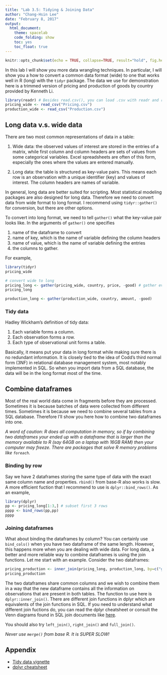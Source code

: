 ```yaml
---
title: "Lab 3.5: Tidying & Joining Data"
author: "Chang-Hsin Lee"
date: "February 8, 2017"
output: 
  html_document:
    theme: spacelab
    code_folding: show
    toc: yes
    toc_float: true
---
```


```r
knitr::opts_chunk$set(echo = TRUE, collapse=TRUE, result="hold", fig.height=4, fig.width=6, fig.align="center")
```

In this lab I will show you more data wrangling techniques. In particular, I will show you a how to convert a common data format (wide) to one that works well in R (long) with the `tidyr` package. The data we use for demonstration here is a trimmed version of pricing and production of goods by country provided by Kenneth Li.

```r
library(readr) # Besides read.csv(), you can load .csv with readr and readr::read_csv
pricing_wide <- read_csv("Pricing.csv")
production_wide <- read_csv("Production.csv")
```

## Long data v.s. wide data

There are two most common representations of data in a table:

1. Wide data: the observed values of interest are stored in the entries of a matrix, while first column and column headers are sets of values from some categorical variables. Excel spreadsheets are often of this form, especially the ones where the values are entered manually.

2. Long data: the table is structured as key-value pairs. This means each row is an observation with a unique identifier (key) and values of interest. The column headers are names of variable.

In general, long data are better suited for scripting. Most statistical modeling packages are also designed for long data. Therefore we need to convert data from wide format to long format. I recommend using `tidyr::gather()` for conversion, but there are other options.

To convert into long format, we need to tell `gather()` what the key-value pair looks like. In the arguments of `gather()` one specifies

1. name of the dataframe to convert
2. name of key, which is the name of variable defining the column headers
3. name of value, which is the name of variable defining the entries
4. the columns to gather.

For example, 

```r
library(tidyr)
pricing_wide

# convert wide to long
pricing_long <- gather(pricing_wide, country, price, -good) # gather everything but the "good" column
pricing_long

production_long <- gather(production_wide, country, amount, -good)
```

### Tidy data

Hadley Wickham's definition of tidy data:

1. Each variable forms a column.
2. Each observation forms a row.
3. Each type of observational unit forms a table.

Basically, it means put your data in long format while making sure there is no redundant information. It is closely tied to the idea of Codd's third normal form (3NF) in relational database management system, most notably implemented in SQL. So when you import data from a SQL database, the data will be in the long format most of the time.

## Combine dataframes

Most of the real world data come in fragments before they are processed. Sometimes it is because batches of data were collected from different times. Sometimes it is because we need to combine several tables from a SQL database. Therefore I'll show you here how to combine two dataframes into one. 

*A word of caution: R does all computation in memory, so if by combining two dataframes your ended up with a dataframe that is larger than the memory available to R (say 64GB on a laptop with 16GB RAM) then your computer may freeze. There are packages that solve R memory problems like `foreach`.*

### Binding by row

Say we have 2 dataframes storing the same type of data with the exact same column name and properties. `rbind()` from base-R also works is slow. A more efficient fuction that I recommend to use is `dplyr::bind_rows()`. As an example,

```r
library(dplyr)
pp <- pricing_long[1:3,] # subset first 3 rows
pppp <- bind_rows(pp,pp)
pppp
```

### Joining dataframes

What about binding the dataframes by column? You can certainly use `bind_cols()` when you have two dataframe of the same length. However, this happens more when you are dealing with wide data. For long data, a better and more reliable way to combine dataframes is using the join functions. Let me start with an example. Consider the two dataframes:

```r
pricing_production <- inner_join(pricing_long, production_long, by=c("good","country"))
pricing_production
```

The two dataframes share common columns and we wish to combine them in a way that the new dataframe contains all the information on observations that are present in both tables. The function to use here is `dplyr::inner_join()`. There are different join functions in dplyr which are equivalents of the join functions in SQL. If you need to understand what different join fuctions do, you can read the dplyr cheatsheet or consult the Venn diagrams found in SQL join documents like [here](http://www.sql-join.com/sql-join-types/).

You should also try `left_join()`, `right_join()` and `full_join()`.

*Never use `merge()` from base R. It is SUPER SLOW!*

## Appendix

* [Tidy data vignette](ftp://cran.r-project.org/pub/R/web/packages/tidyr/vignettes/tidy-data.html)
* [dplyr cheatsheet](https://www.rstudio.com/wp-content/uploads/2015/02/data-wrangling-cheatsheet.pdf)

